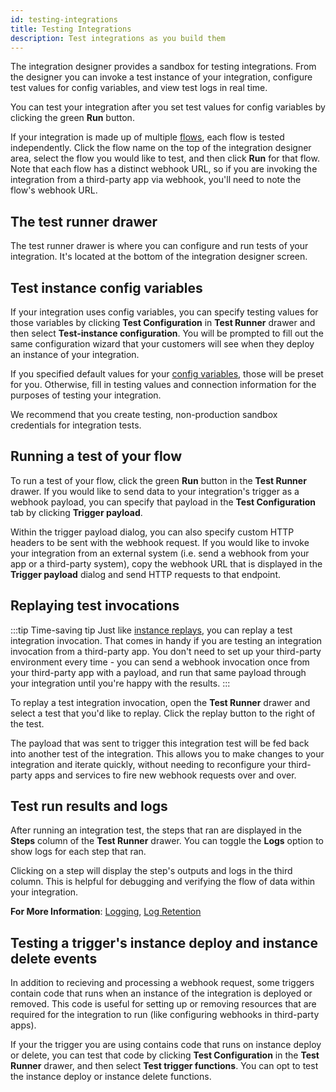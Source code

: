 ```yaml
---
id: testing-integrations
title: Testing Integrations
description: Test integrations as you build them
---
```



The integration designer provides a sandbox for testing integrations.
From the designer you can invoke a test instance of your integration, configure test values for config variables, and view test logs in real time.

You can test your integration after you set test values for config variables by clicking the green **Run** button.

If your integration is made up of multiple [flows](/self-managed/composer/builder/building-integrations.mdx#flows-in-integrations), each flow is tested independently.
Click the flow name on the top of the integration designer area, select the flow you would like to test, and then click **Run** for that flow.
Note that each flow has a distinct webhook URL, so if you are invoking the integration from a third-party app via webhook, you'll need to note the flow's webhook URL.

## The test runner drawer

The test runner drawer is where you can configure and run tests of your integration.
It's located at the bottom of the integration designer screen.

<Screenshot
  filename="testing-integrations/test-runner-drawer.png"
  alt="Test runner drawer in Builder app"
/>

## Test instance config variables

If your integration uses config variables, you can specify testing values for those variables by clicking **Test Configuration** in **Test Runner** drawer and then select **Test-instance configuration**.
You will be prompted to fill out the same configuration wizard that your customers will see when they deploy an instance of your integration.

If you specified default values for your [config variables](/self-managed/composer/builder/building-integrations.mdx#config-variables-in-integrations), those will be preset for you.
Otherwise, fill in testing values and connection information for the purposes of testing your integration.

<Screenshot
  filename="testing-integrations/config-wizard.png"
  maxWidth="800px"
  alt="Config wizard for testing integrations in Builder app"
/>

We recommend that you create testing, non-production sandbox credentials for integration tests.

## Running a test of your flow

To run a test of your flow, click the green **Run** button in the **Test Runner** drawer.
If you would like to send data to your integration's trigger as a webhook payload, you can specify that payload in the **Test Configuration** tab by clicking **Trigger payload**.

<Screenshot
  filename="testing-integrations/trigger-payload.png"
  maxWidth="800px"
  alt="Trigger payload dialog for testing integrations in Builder app"
/>

Within the trigger payload dialog, you can also specify custom HTTP headers to be sent with the webhook request.
If you would like to invoke your integration from an external system (i.e. send a webhook from your app or a third-party system), copy the webhook URL that is displayed in the **Trigger payload** dialog and send HTTP requests to that endpoint.

## Replaying test invocations

:::tip Time-saving tip
Just like [instance replays](/self-managed/composer/builder/instances.mdx#instance-execution-retry-and-replay), you can replay a test integration invocation.
That comes in handy if you are testing an integration invocation from a third-party app.
You don't need to set up your third-party environment every time - you can send a webhook invocation once from your third-party app with a payload, and run that same payload through your integration until you're happy with the results.
:::

To replay a test integration invocation, open the **Test Runner** drawer and select a test that you'd like to replay.
Click the replay button to the right of the test.

<Screenshot
  filename="testing-integrations/test-integration-replay.png"
  maxWidth="500px"
  alt="Replay test integration invocation in Builder app"
/>

The payload that was sent to trigger this integration test will be fed back into another test of the integration.
This allows you to make changes to your integration and iterate quickly, without needing to reconfigure your third-party apps and services to fire new webhook requests over and over.

## Test run results and logs

After running an integration test, the steps that ran are displayed in the **Steps** column of the **Test Runner** drawer.
You can toggle the **Logs** option to show logs for each step that ran.

Clicking on a step will display the step's outputs and logs in the third column.
This is helpful for debugging and verifying the flow of data within your integration.

**For More Information**:
[Logging](/self-managed/composer/builder/logging.mdx),
[Log Retention](/self-managed/composer/builder/logging.mdx#log-retention)

## Testing a trigger's instance deploy and instance delete events

In addition to recieving and processing a webhook request, some triggers contain code that runs when an instance of the integration is deployed or removed.
This code is useful for setting up or removing resources that are required for the integration to run (like configuring webhooks in third-party apps).

If your the trigger you are using contains code that runs on instance deploy or delete, you can test that code by clicking **Test Configuration** in the **Test Runner** drawer, and then select **Test trigger functions**.
You can opt to test the instance deploy or instance delete functions.

<Screenshot
  filename="testing-integrations/test-deploy-delete.png"
  alt="Test deploy and delete events in Builder app"
/>
